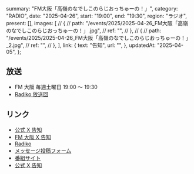  summary: "FM大阪「高嶺のなでしこのらじおっちゅーの！」",
  category: "RADIO",
  date: "2025-04-26",
  start: "19:00",
  end: "19:30",
  region: "ラジオ",
  present: [],
  images: [
    // {
    //   path: "/events/2025/2025-04-26_FM大阪「高嶺のなでしこのらじおっちゅーの！」.jpg",
    //   ref: "",
    // },
    // {
    //   path: "/events/2025/2025-04-26_FM大阪「高嶺のなでしこのらじおっちゅーの！」_2.jpg",
    //   ref: "",
    // },
  ],
  link: {
    text: "告知",
    url: "",
  },
  updatedAt: "2025-04-05",
};

## 放送

- FM 大阪 毎週土曜日 19:00 〜 19:30
- [Radiko 放送回](https://radiko.jp/share?sid=FMO&t=20250426190000)

## リンク

- [公式 X 告知]()
- [FM 大阪 X 告知]()
- [Radiko](https://radiko.jp/share?sid=FMO&t=20250426190000)
- [メッセージ投稿フォーム](https://fmosaka.futureartist.net/enquete/354047)
- [番組サイト](https://www.fmosaka.net/_ct/17722199)
- [公式 X 告知](https://x.com/takanenofficial/status/1836979149044600863)
